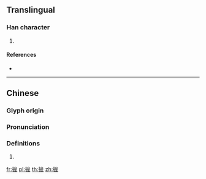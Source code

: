 {{character info/new}}
==Translingual==

===Han character===
{{Han char|rn=64|rad=手|as=11|sn=14|four=|canj=QYHM,QYKM|ids=⿰扌産}}

# {{defn|Han|sort=手11}}

====References====
* {{Han ref|kx=0449.120|dkj=12561|dj=0799.360|hdz=31948.120|uh=644C|ud=25676}}

----

==Chinese==
{{zh-forms|s=𫼪}}

===Glyph origin===
{{Han etym}}

===Pronunciation===
{{zh-pron
|mc=y
|oc=y
|cat=
}}

===Definitions===
{{zh-hanzi}}

# {{rfdef|zh}}

[[fr:摌]]
[[pl:摌]]
[[th:摌]]
[[zh:摌]]